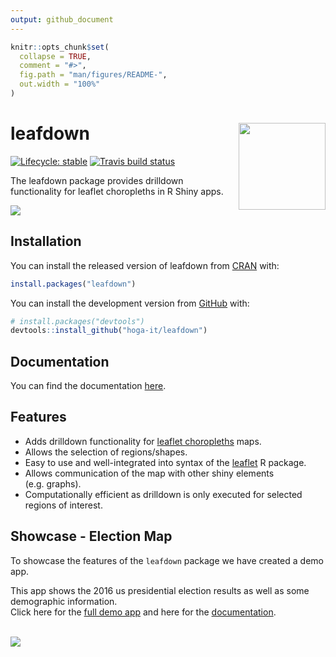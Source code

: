 ```yaml
---
output: github_document
---
```


<!-- README.md is generated from README.Rmd. Please edit that file -->


```r
knitr::opts_chunk$set(
  collapse = TRUE,
  comment = "#>",
  fig.path = "man/figures/README-",
  out.width = "100%"
)
```

# leafdown <a><img src='man/figures/hex-leafdown.png' align="right" height="139" /></a>


<!-- badges: start -->
[![Lifecycle: stable](https://img.shields.io/badge/lifecycle-stable-brightgreen.svg)](https://lifecycle.r-lib.org/articles/stages.html#stable)
[![Travis build status](https://travis-ci.com/hoga-it/leafdown.svg?branch=master)](https://travis-ci.com/hoga-it/leafdown)
<!-- badges: end -->

The leafdown package provides drilldown functionality for leaflet choropleths in R Shiny apps.


<img src='man/figures/select_drilldown.PNG'/>

## Installation

You can install the released version of leafdown from [CRAN](https://CRAN.R-project.org) with:

``` r
install.packages("leafdown")
```

You can install the development version from [GitHub](https://github.com/) with:

``` r
# install.packages("devtools")
devtools::install_github("hoga-it/leafdown")
```

## Documentation

You can find the documentation [here](https://hoga-it.github.io/leafdown/index.html).

## Features

- Adds drilldown functionality for [leaflet choropleths](https://rstudio.github.io/leaflet/choropleths.html) maps.
- Allows the selection of regions/shapes.
- Easy to use and well-integrated into syntax of the [leaflet](https://rstudio.github.io/leaflet/) R package. 
- Allows communication of the map with other shiny elements (e.g. graphs).
- Computationally efficient as drilldown is only executed for selected regions of interest.

## Showcase - Election Map
To showcase the features of the `leafdown` package we have created a demo app. <br>

This app shows the 2016 us presidential election results as well as some demographic information.<br>
Click here for the [full demo app](https://pega.shinyapps.io/election16/) and here for the [documentation](https://hoga-it.github.io/leafdown/articles/Showcase_electionapp.html).
<br>
<br>

<img src='man/figures/app_election_map.png'/>
